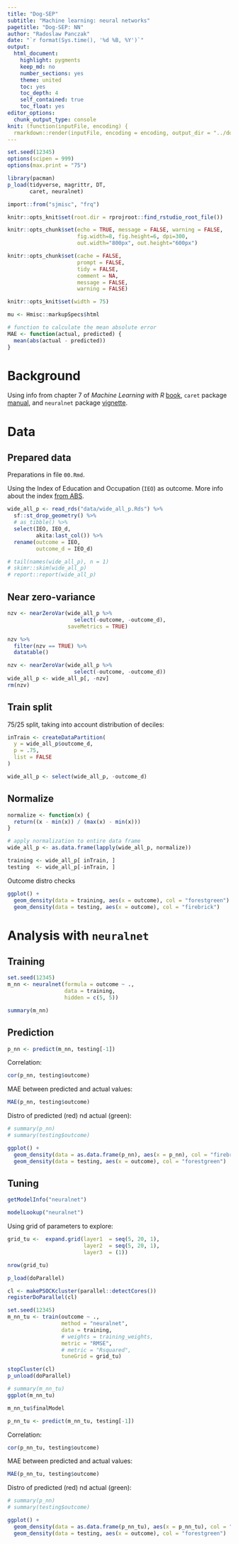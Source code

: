 ```yaml
---
title: "Dog-SEP"
subtitle: "Machine learning: neural networks"
pagetitle: "Dog-SEP: NN"
author: "Radoslaw Panczak"
date: "`r format(Sys.time(), '%d %B, %Y')`"
output: 
  html_document: 
    highlight: pygments
    keep_md: no
    number_sections: yes
    theme: united
    toc: yes
    toc_depth: 4
    self_contained: true
    toc_float: yes
editor_options: 
  chunk_output_type: console
knit: (function(inputFile, encoding) {
  rmarkdown::render(inputFile, encoding = encoding, output_dir = "../docs") })
---
```


<!-- ------------------------------------------------------------ --> 

```r
set.seed(12345)
options(scipen = 999)
options(max.print = "75")

library(pacman)
p_load(tidyverse, magrittr, DT,
       caret, neuralnet)

import::from("sjmisc", "frq")
```

```r
knitr::opts_knit$set(root.dir = rprojroot::find_rstudio_root_file())

knitr::opts_chunk$set(echo = TRUE, message = FALSE, warning = FALSE, 
                      fig.width=8, fig.height=6, dpi=300, 
                      out.width="800px", out.height="600px")

knitr::opts_chunk$set(cache = FALSE,
                      prompt = FALSE,
                      tidy = FALSE,
                      comment = NA,
                      message = FALSE,
                      warning = FALSE)

knitr::opts_knit$set(width = 75)

mu <- Hmisc::markupSpecs$html
```

```r
# function to calculate the mean absolute error
MAE <- function(actual, predicted) {
  mean(abs(actual - predicted))  
}
```

<!-- ------------------------------------------------------------ --> 

# Background 

Using info from chapter 7 of *Machine Learning with R* [book](https://www.packtpub.com/product/machine-learning-with-r-third-edition/9781788295864), `caret` package [manual](https://topepo.github.io/caret/index.html), and `neuralnet` package [vignette](https://cran.r-project.org/web/packages/neuralnet/).  

<!-- ------------------------------------------------------------ --> 

# Data 

## Prepared data

Preparations in file `00.Rmd`.  

Using the Index of Education and Occupation (`IEO`) as outcome. More info about the index [from ABS](https://www.abs.gov.au/ausstats/abs@.nsf/Lookup/by%20Subject/2033.0.55.001~2016~Main%20Features~IEO~22).  

```r
wide_all_p <- read_rds("data/wide_all_p.Rds") %>% 
  sf::st_drop_geometry() %>% 
  # as_tibble() %>% 
  select(IEO, IEO_d, 
         akita:last_col()) %>% 
  rename(outcome = IEO,
         outcome_d = IEO_d)

# tail(names(wide_all_p), n = 1)
# skimr::skim(wide_all_p)
# report::report(wide_all_p)
```

## Near zero-variance 

```r
nzv <- nearZeroVar(wide_all_p %>% 
                     select(-outcome, -outcome_d), 
                   saveMetrics = TRUE)
```

```r
nzv %>% 
  filter(nzv == TRUE) %>% 
  datatable()
```

```r
nzv <- nearZeroVar(wide_all_p %>% 
                     select(-outcome, -outcome_d))
wide_all_p <- wide_all_p[, -nzv]
rm(nzv)
```

## Train split

75/25 split, taking into account distribution of deciles:    

```r
inTrain <- createDataPartition(
  y = wide_all_p$outcome_d,
  p = .75,
  list = FALSE
)
```

```r
wide_all_p <- select(wide_all_p, -outcome_d)
```

## Normalize

```r
normalize <- function(x) {
  return((x - min(x)) / (max(x) - min(x)))
}

# apply normalization to entire data frame
wide_all_p <- as.data.frame(lapply(wide_all_p, normalize))
```

```r
training <- wide_all_p[ inTrain, ]
testing  <- wide_all_p[-inTrain, ]
```

Outcome distro checks  

```r
ggplot() +
  geom_density(data = training, aes(x = outcome), col = "forestgreen") +
  geom_density(data = testing, aes(x = outcome), col = "firebrick") 
```

<!-- ------------------------------------------------------------ --> 

# Analysis with `neuralnet`

## Training

```r
set.seed(12345)
m_nn <- neuralnet(formula = outcome ~ ., 
                  data = training, 
                  hidden = c(5, 5))
```

```r
summary(m_nn)
```

## Prediction

```r
p_nn <- predict(m_nn, testing[-1])
```

Correlation:  

```r
cor(p_nn, testing$outcome)
```

MAE between predicted and actual values:  

```r
MAE(p_nn, testing$outcome)
```

Distro of predicted (red) nd actual (green): 

```r
# summary(p_nn)
# summary(testing$outcome)

ggplot() +
  geom_density(data = as.data.frame(p_nn), aes(x = p_nn), col = "firebrick") +
  geom_density(data = testing, aes(x = outcome), col = "forestgreen") 
```

## Tuning

```r
getModelInfo("neuralnet")
```

```r
modelLookup("neuralnet")
```

Using grid of parameters to explore:  

```r
grid_tu <-  expand.grid(layer1  = seq(5, 20, 1),
                        layer2  = seq(5, 20, 1),
                        layer3  = (1))

nrow(grid_tu)
```

```r
p_load(doParallel)

cl <- makePSOCKcluster(parallel::detectCores())
registerDoParallel(cl)

set.seed(12345)
m_nn_tu <- train(outcome ~ .,
                 method = "neuralnet",
                 data = training,
                 # weights = training_weights, 
                 metric = "RMSE",
                 # metric = "Rsquared",
                 tuneGrid = grid_tu)

stopCluster(cl)
p_unload(doParallel)
```

```r
# summary(m_nn_tu)
ggplot(m_nn_tu)
```

```r
m_nn_tu$finalModel
```

```r
p_nn_tu <- predict(m_nn_tu, testing[-1])
```

Correlation:  

```r
cor(p_nn_tu, testing$outcome)
```

MAE between predicted and actual values:  

```r
MAE(p_nn_tu, testing$outcome)
```

Distro of predicted (red) nd actual (green): 

```r
# summary(p_nn)
# summary(testing$outcome)

ggplot() +
  geom_density(data = as.data.frame(p_nn_tu), aes(x = p_nn_tu), col = "firebrick") +
  geom_density(data = testing, aes(x = outcome), col = "forestgreen") 
```

